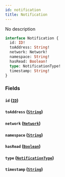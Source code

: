 ```yaml
---
id: notification
title: Notification
---
```


No description

```graphql
interface Notification {
  id: ID!
  toAddress: String!
  network: Network!
  namespace: String!
  hasRead: Boolean!
  type: NotificationType!
  timestamp: String!
}
```

### Fields

#### `id` ([`ID`](/V1/cyberconnect-api/reference/scalars/id))

#### `toAddress` ([`String`](/V1/cyberconnect-api/reference/scalars/string))

#### `network` ([`Network`](/V1/cyberconnect-api/reference/enums/network))

#### `namespace` ([`String`](/V1/cyberconnect-api/reference/scalars/string))

#### `hasRead` ([`Boolean`](/V1/cyberconnect-api/reference/scalars/boolean))

#### `type` ([`NotificationType`](/V1/cyberconnect-api/reference/enums/notification-type))

#### `timestamp` ([`String`](/V1/cyberconnect-api/reference/scalars/string))
